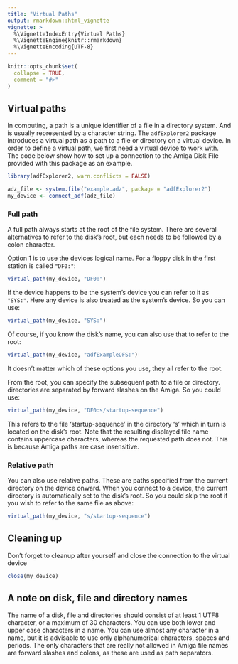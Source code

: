 ```yaml
---
title: "Virtual Paths"
output: rmarkdown::html_vignette
vignette: >
  %\VignetteIndexEntry{Virtual Paths}
  %\VignetteEngine{knitr::rmarkdown}
  %\VignetteEncoding{UTF-8}
---
```


```r
knitr::opts_chunk$set(
  collapse = TRUE,
  comment = "#>"
)
```

## Virtual paths

In computing, a path is a unique identifier of a file in a directory system. And is usually
represented by a character string. The `adfExplorer2` package introduces a virtual path as
a path to a file or directory on a virtual device. In order to define a virtual path,
we first need a virtual device to work with. The code below show how to set up a connection
to the Amiga Disk File provided with this package as an example.

```r
library(adfExplorer2, warn.conflicts = FALSE)

adz_file <- system.file("example.adz", package = "adfExplorer2")
my_device <- connect_adf(adz_file)
```

### Full path

A full path always starts at the root of the file system. There are several alternatives
to refer to the disk's root, but each needs to be followed by a colon character.

Option 1 is to use the devices logical name. For a floppy disk in the first station is called
`"DF0:"`:

```r
virtual_path(my_device, "DF0:")
```

If the device happens to be the system's device you can refer to it as `"SYS:"`. Here any
device is also treated as the system's device. So you can use:

```r
virtual_path(my_device, "SYS:")
```

Of course, if you know the disk's name, you can also use that to refer to the root:

```r
virtual_path(my_device, "adfExampleOFS:")
```

It doesn't matter which of these options you use, they all refer to the root.

From the root, you can specify the subsequent path to a file or directory. directories
are separated by forward slashes on the Amiga. So you could use:

```r
virtual_path(my_device, "DF0:s/startup-sequence")
```

This refers to the file 'startup-sequence' in the directory 's' which in turn is located
on the disk's root. Note that the resulting displayed file name contains uppercase
characters, whereas the requested path does not. This is because Amiga paths
are case insensitive.

### Relative path

You can also use relative paths. These are paths specified from the current directory
on the device onward. When you connect to a device, the current directory is automatically
set to the disk's root. So you could skip the root if you wish to refer to the same file
as above:

```r
virtual_path(my_device, "s/startup-sequence")
```

## Cleaning up

Don't forget to cleanup after yourself and close the connection to the virtual device

```r
close(my_device)
```

## A note on disk, file and directory names

The name of a disk, file and directories should consist of at least 1 UTF8 character,
or a maximum of 30 characters. You can use both lower and upper case characters in a
name. You can use almost any character in a name, but it is advisable to use only
alphanumerical characters, spaces and periods. The only characters that are really not allowed
in Amiga file names are forward slashes and colons, as these are used as path separators.